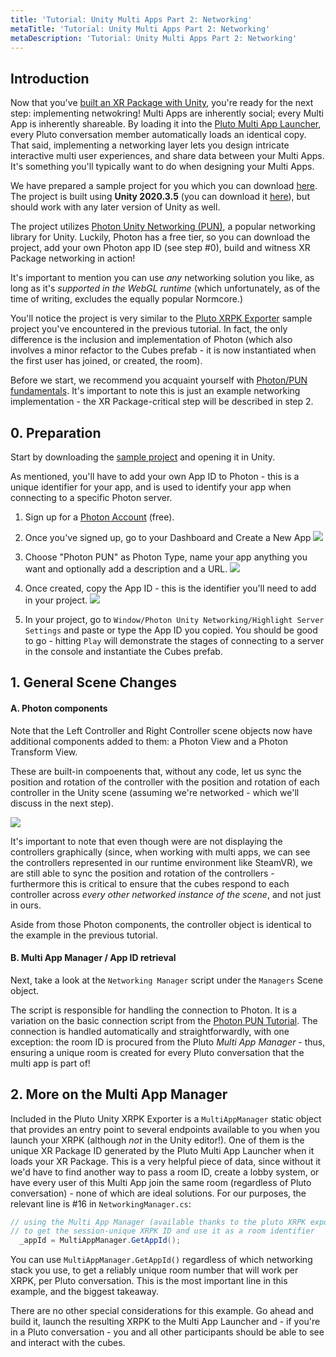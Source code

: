 ```yaml
---
title: 'Tutorial: Unity Multi Apps Part 2: Networking'
metaTitle: 'Tutorial: Unity Multi Apps Part 2: Networking'
metaDescription: 'Tutorial: Unity Multi Apps Part 2: Networking'
---
```


## Introduction

Now that you've [built an XR Package with Unity](./unityxrpk), you're ready for the next step: implementing netwokring!
Multi Apps are inherently social; every Multi App is inherently shareable. By loading it into the [Pluto Multi App Launcher](http://launcher.pluto.app/), every Pluto conversation member automatically loads an identical copy.
That said, implementing a networking layer lets you design intricate interactive multi user experiences, and share data between your Multi Apps. It's something you'll typically want to do when designing your Multi Apps.

We have prepared a sample project for you which you can download [here](https://github.com/PlutoVR/unity-networked-xrpk-sample). The project is built using **Unity 2020.3.5** (you can download it [here](https://unity3d.com/get-unity/download/archive)), but should work with any later version of Unity as well.

The project utilizes [Photon Unity Networking (PUN)](https://www.photonengine.com/pun),
a popular networking library for Unity. Luckily, Photon has a free tier, so you can download the project, add your own Photon app ID (see step #0), build and witness XR Package networking in action!

It's important to mention you can use _any_ networking solution you like, as long as it's _supported in the WebGL runtime_ (which unfortunately, as of the time of writing, excludes the equally popular Normcore.)

You'll notice the project is very similar to the [Pluto XRPK Exporter](https://openupm.com/packages/com.pluto.xrpk-exporter/) sample project you've encountered in the previous tutorial. In fact, the only difference is the inclusion and implementation of Photon (which also involves a minor refactor to the Cubes prefab - it is now instantiated when the first user has joined, or created, the room).

Before we start, we recommend you acquaint yourself with [Photon/PUN fundamentals](https://doc.photonengine.com/zh-cn/pun/v2/demos-and-tutorials/pun-basics-tutorial/intro).
It's important to note this is just an example networking implementation - the XR Package-critical step will be described in step 2.

## 0. Preparation

Start by downloading the [sample project](https://github.com/PlutoVR/unity-networked-xrpk-sample) and opening it in Unity.

As mentioned, you'll have to add your own App ID to Photon - this is a unique identifier for your app, and is used to identify your app when connecting to a specific Photon server.

1. Sign up for a [Photon Account](https://id.photonengine.com/en-US/Account/SignUp) (free).

2. Once you've signed up, go to your Dashboard and Create a New App
   ![](./unity_xrpk_networked/2.png)

3. Choose "Photon PUN" as Photon Type, name your app anything you want and optionally add a description and a URL.
   ![](./unity_xrpk_networked/3.png)

4. Once created, copy the App ID - this is the identifier you'll need to add in your project.
   ![](./unity_xrpk_networked/4.png)

5. In your project, go to `Window/Photon Unity Networking/Highlight Server Settings` and paste or type the App ID you copied.
   You should be good to go - hitting `Play` will demonstrate the stages of connecting to a server in the console and instantiate the Cubes prefab.

## 1. General Scene Changes

#### A. Photon components

Note that the Left Controller and Right Controller scene objects now have additional components added to them: a Photon View and a Photon Transform View.

These are built-in compoenents that, without any code, let us sync the position and rotation of the controller with the position and rotation of each controller in the Unity scene (assuming we're networked - which we'll discuss in the next step).

![](./unity_xrpk_networked/1.png)

It's important to note that even though were are not displaying the controllers graphically (since, when working with multi apps, we can see the controllers represented in our runtime environment like SteamVR), we are still able to sync the position and rotation of the controllers - furthermore this is critical to ensure that the cubes respond to each controller across _every other networked instance of the scene_, and not just in ours.

Aside from those Photon components, the controller object is identical to the example in the previous tutorial.

#### B. Multi App Manager / App ID retrieval

Next, take a look at the `Networking Manager` script under the `Managers` Scene object.

The script is responsible for handling the connection to Photon. It is a variation on the basic connection script from the [Photon PUN Tutorial](https://doc.photonengine.com/zh-cn/pun/v2/demos-and-tutorials/pun-basics-tutorial/intro).
The connection is handled automatically and straightforwardly, with one exception: the room ID is procured from the Pluto _Multi App Manager_ - thus, ensuring a unique room is created for every Pluto conversation that the multi app is part of!

## 2. More on the Multi App Manager

Included in the Pluto Unity XRPK Exporter is a `MultiAppManager` static object that provides an entry point to several endpoints available to you when you launch your XRPK (although _not_ in the Unity editor!).
One of them is the unique XR Package ID generated by the Pluto Multi App Launcher when it loads your XR Package.
This is a very helpful piece of data, since without it we'd have to find another way to pass a room ID, create a lobby system, or have every user of this Multi App join the same room (regardless of Pluto conversation) - none of which are ideal solutions.
For our purposes, the relevant line is #16 in `NetworkingManager.cs`:

```csharp
// using the Multi App Manager (available thanks to the pluto XRPK exporter package)
// to get the session-unique XRPK ID and use it as a room identifier
  _appId = MultiAppManager.GetAppId();
```

You can use `MultiAppManager.GetAppId()` regardless of which networking stack you use, to get a reliably unique room number that will work per XRPK, per Pluto conversation. This is the most important line in this example, and the biggest takeaway.

There are no other special considerations for this example. Go ahead and build it, launch the resulting XRPK to the Multi App Launcher and - if you're in a Pluto conversation - you and all other participants should be able to see and interact with the cubes.
